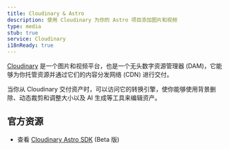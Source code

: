 ```yaml
---
title: Cloudinary & Astro
description: 使用 Cloudinary 为你的 Astro 项目添加图片和视频
type: media
stub: true
service: Cloudinary
i18nReady: true
---
```


[Cloudinary](https://cloudinary.com) 是一个图片和视频平台，也是一个无头数字资源管理器 (DAM)，它能够为你托管资源并通过它们的内容分发网络 (CDN) 进行交付。

当你从 Cloudinary 交付资产时，可以访问它的转换引擎，使你能够使用背景删除、动态裁剪和调整大小以及 AI 生成等工具来编辑资产。

## 官方资源

- 查看 [Cloudinary Astro SDK](https://astro.cloudinary.dev/) (Beta 版)
